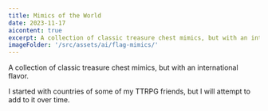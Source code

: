 ```yaml
---
title: Mimics of the World
date: 2023-11-17
aicontent: true
excerpt: A collection of classic treasure chest mimics, but with an international flavor.
imageFolder: '/src/assets/ai/flag-mimics/'
---
```

A collection of classic treasure chest mimics, but with an international flavor.

I started with countries of some of my TTRPG friends, but I will attempt to add to it over time.

